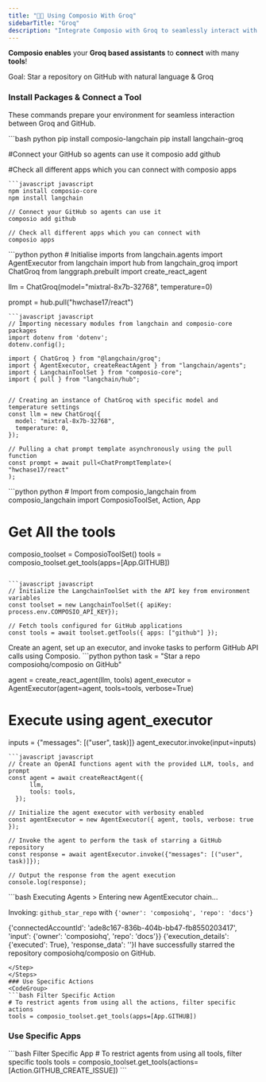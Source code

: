 ```yaml
---
title: "🦜🔗 Using Composio With Groq"
sidebarTitle: "Groq"
description: "Integrate Composio with Groq to seamlessly interact with external apps"
---
```


**Composio enables** your **Groq based assistants** to **connect** with many **tools**!

<Tip>
  Goal: Star a repository on GitHub with natural language & Groq
</Tip>

### Install Packages & Connect a Tool

These commands prepare your environment for seamless interaction between Groq and GitHub.
  
<CodeGroup> 
  ```bash python 
  pip install composio-langchain
  pip install langchain-groq

  #Connect your GitHub so agents can use it
  composio add github

  #Check all different apps which you can connect with
  composio apps
  ```
  ```javascript javascript
  npm install composio-core
  npm install langchain

  // Connect your GitHub so agents can use it
  composio add github

  // Check all different apps which you can connect with
  composio apps
  ```
</CodeGroup>

<Steps>
<Step title="Import Base Packages">
<CodeGroup>
  ```python python 
  # Initialise imports
  from langchain.agents import AgentExecutor
  from langchain import hub
  from langchain_groq import ChatGroq
  from langgraph.prebuilt import create_react_agent

  llm = ChatGroq(model="mixtral-8x7b-32768", temperature=0)

  prompt = hub.pull("hwchase17/react")
  ```
  ```javascript javascript
  // Importing necessary modules from langchain and composio-core packages
  import dotenv from 'dotenv';
  dotenv.config();

  import { ChatGroq } from "@langchain/groq";
  import { AgentExecutor, createReactAgent } from "langchain/agents";
  import { LangchainToolSet } from "composio-core";
  import { pull } from "langchain/hub";
  

  // Creating an instance of ChatGroq with specific model and temperature settings
  const llm = new ChatGroq({
    model: "mixtral-8x7b-32768",
    temperature: 0,
  });

  // Pulling a chat prompt template asynchronously using the pull function
  const prompt = await pull<ChatPromptTemplate>(
  "hwchase17/react"
  );
  ```
</CodeGroup>
</Step>
<Step title="Fetch all GitHub Langchain Tools via Composio">
<CodeGroup>
  ```python python 
  # Import from composio_langchain
  from composio_langchain import ComposioToolSet, Action, App

  # Get All the tools

  composio_toolset = ComposioToolSet()
  tools = composio_toolset.get_tools(apps=[App.GITHUB])
  ```

  ```javascript javascript
  // Initialize the LangchainToolSet with the API key from environment variables
  const toolset = new LangchainToolSet({ apiKey: process.env.COMPOSIO_API_KEY});
  
  // Fetch tools configured for GitHub applications
  const tools = await toolset.getTools({ apps: ["github"] });
  ```
</CodeGroup>
</Step>
<Step title="Execute the Agent">
Create an agent, set up an executor, and invoke tasks to perform GitHub API calls using Composio.
<CodeGroup>
  ```python python
  task = "Star a repo composiohq/composio on GitHub"

  agent = create_react_agent(llm, tools)
  agent_executor = AgentExecutor(agent=agent, tools=tools, verbose=True)

  # Execute using agent_executor
  inputs = {"messages": [("user",  task)]}
  agent_executor.invoke(input=inputs)
  ```
  ```javascript javascript
  // Create an OpenAI functions agent with the provided LLM, tools, and prompt
  const agent = await createReactAgent({
        llm,
        tools: tools,
    });

  // Initialize the agent executor with verbosity enabled
  const agentExecutor = new AgentExecutor({ agent, tools, verbose: true });

  // Invoke the agent to perform the task of starring a GitHub repository
  const response = await agentExecutor.invoke({"messages": [("user",  task)]});

  // Output the response from the agent execution
  console.log(response);
  ```
</CodeGroup>
</Step>
<Step title="Check Response">
  ```bash Executing Agents
  > Entering new AgentExecutor chain...

  Invoking: `github_star_repo` with `{'owner': 'composiohq', 'repo': 'docs'}`

  {'connectedAccountId': 'ade8c167-836b-404b-bb47-fb8550203417', 'input': {'owner': 'composiohq', 'repo': 'docs'}}
  {'execution_details': {'executed': True}, 'response_data': ''}I have successfully starred the repository composiohq/composio on GitHub.

  ```
</Step>
</Steps>
### Use Specific Actions
<CodeGroup>
  ```bash Filter Specific Action
  # To restrict agents from using all the actions, filter specific actions
  tools = composio_toolset.get_tools(apps=[App.GITHUB])
  ```
</CodeGroup>

### Use Specific Apps

<CodeGroup>
  ```bash Filter Specific App 
  # To restrict agents from using all tools, filter specific tools 
  tools = composio_toolset.get_tools(actions=[Action.GITHUB_CREATE_ISSUE]) 
  ```
</CodeGroup>